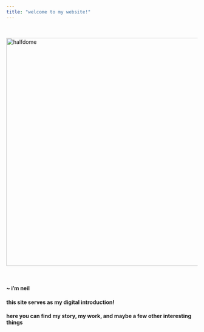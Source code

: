 ```yaml
---
title: "welcome to my website!"
---
```


<br/>

<img src="pictures/halfdome.jpg" alt="halfdome" width="600"/>

<br/>

#### ~ i'm neil

#### this site serves as my digital introduction!

#### here you can find my story, my work, and maybe a few other interesting things
